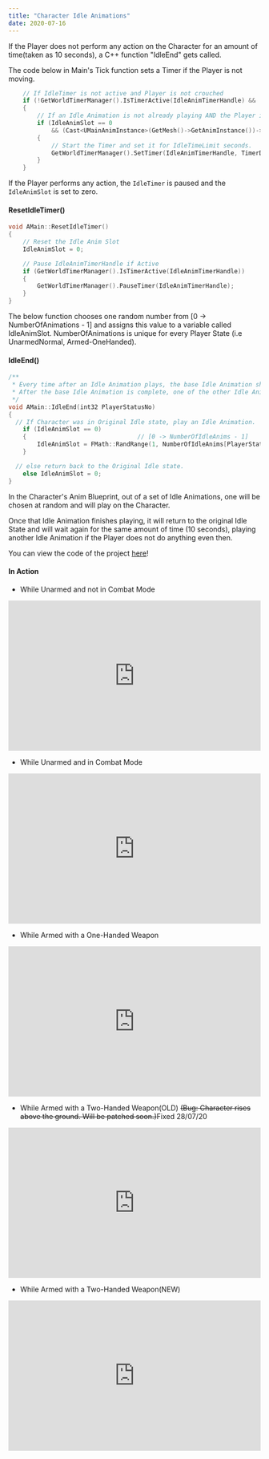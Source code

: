 ---
title: "Character Idle Animations"
date: 2020-07-16
---



If the Player does not perform any action on the Character for an amount of time(taken as 10 seconds), 
a C++ function "IdleEnd" gets called.

The code below in Main's Tick function sets a Timer if the Player is not moving.

```cpp
	// If IdleTimer is not active and Player is not crouched
	if (!GetWorldTimerManager().IsTimerActive(IdleAnimTimerHandle) && !bCrouched)
	{
		// If an Idle Animation is not already playing AND the Player is not moving
		if (IdleAnimSlot == 0
			&& (Cast<UMainAnimInstance>(GetMesh()->GetAnimInstance())->MovementSpeed == 0))
		{
			// Start the Timer and set it for IdleTimeLimit seconds.
			GetWorldTimerManager().SetTimer(IdleAnimTimerHandle, TimerDel, IdleTimeLimit, false);
		}
	}
```
If the Player performs any action, the `IdleTimer` is paused and the `IdleAnimSlot` is set to zero.

#### ResetIdleTimer()
```cpp
void AMain::ResetIdleTimer()
{
	// Reset the Idle Anim Slot
	IdleAnimSlot = 0;

	// Pause IdleAnimTimerHandle if Active
	if (GetWorldTimerManager().IsTimerActive(IdleAnimTimerHandle))
	{
		GetWorldTimerManager().PauseTimer(IdleAnimTimerHandle);
	}
}
```
The below function chooses one random number from [0 -> NumberOfAnimations - 1] and assigns this value to 
a variable called IdleAnimSlot. NumberOfAnimations is unique for every Player State (i.e UnarmedNormal, Armed-OneHanded).

#### IdleEnd()
```cpp 
/**
 * Every time after an Idle Animation plays, the base Idle Animation should be played.
 * After the base Idle Animation is complete, one of the other Idle Animations will be randomly chosen.
 */
void AMain::IdleEnd(int32 PlayerStatusNo)
{
  // If Character was in Original Idle state, play an Idle Animation.
	if (IdleAnimSlot == 0)
	{                               // [0 -> NumberOfIdleAnims - 1]
		IdleAnimSlot = FMath::RandRange(1, NumberOfIdleAnims[PlayerStatusNo] - 1);
	}

  // else return back to the Original Idle state.
	else IdleAnimSlot = 0;
}
```

In the Character's Anim Blueprint,  out of a set of Idle Animations, one will be chosen at random and will play on the Character.

Once that Idle Animation finishes playing, it will return to the original Idle State and will wait again 
for the same amount of time (10 seconds), playing another Idle Animation if the Player does not do anything even then.

You can view the code of the project [here](https://github.com/1Gokul/MedievalCombatProject)!

#### In Action 

- While Unarmed and not in Combat Mode
<iframe src="https://www.youtube.com/embed/tc39nbjUEmc" width="100%" height="300px" frameborder="0"> </iframe> 

- While Unarmed and in Combat Mode
<iframe src="https://www.youtube.com/embed/hr8tECcHG1k" width="100%" height="300px" frameborder="0"> </iframe> 

- While Armed with a One-Handed Weapon
<iframe src="https://www.youtube.com/embed/KqrbYdRlxcw" width="100%" height="300px" frameborder="0"> </iframe> 

- While Armed with a Two-Handed Weapon(OLD) ~~(Bug: Character rises above the ground. Will be patched soon.)~~Fixed 28/07/20
<iframe src="https://www.youtube.com/embed/nVskVluF3to" width="100%" height="300px" frameborder="0"> </iframe> 

- While Armed with a Two-Handed Weapon(NEW)
<iframe src="https://www.youtube.com/embed/nVskVluF3to" width="100%" height="300px" frameborder="0"> </iframe>



